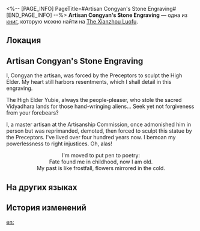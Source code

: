<%-- [PAGE_INFO]
PageTitle=#Artisan Congyan's Stone Engraving#
[END_PAGE_INFO] --%>
{{Дополнить}}
{{Книга Инфобокс
|id           = 228
|partIds      = 190460
|Название     = 
|Изображение  = Иконка рукописи с Лофу Сяньчжоу 3.png
|Мир          = The Xianzhou Luofu
|Томов        = 1
|Автор        = <!--нужно добавить-->
|Описание     = A stone engraving filled with regret, recording the message of an artisan.
|Том1         = {{tx}}
|Источник1    = {{tx|Отсутствует источник}}
|Персонажи    = 
|Фракции      = 
}}
'''Artisan Congyan's Stone Engraving''' — одна из [[Книги|книг]], которую можно найти на [[The Xianzhou Luofu]].

==Локация==
{{Отметка карты|<!--название карты-->|<!--id отметки-->}}

==Artisan Congyan's Stone Engraving==
I, Congyan the artisan, was forced by the Preceptors to sculpt the High Elder. My heart still harbors resentments, which I shall detail in this engraving.

The High Elder Yubie, always the people-pleaser, who stole the sacred Vidyadhara lands for those hand-wringing aliens... Seek yet not forgiveness from your forebears?

I, a master artisan at the Artisanship Commission, once admonished him in person but was reprimanded, demoted, then forced to sculpt this statue by the Preceptors. I've lived over four hundred years now. I bemoan my powerlessness to right injustices. Oh, alas!

<div align="center">I'm moved to put pen to poetry:<br />
Fate found me in childhood, now I am old.<br />
My past is like frostfall, flowers mirrored in the cold.</div>

==На других языках==
{{На других языках
|en   = Artisan Congyan's Stone Engraving
|zhs  = 工正淙衍刻石
|zht  = 工正淙衍刻石
|ja   = 工正流衍刻石
|ko   = 공정 종연의 각석
|es   = Grabado del artesano Congyan
|fr   = Gravure de pierre de l'artisan Congyan
|ru   = Гравировка Цунъяня
|th   = หินแกะสลักของช่าง Congyan
|vi   = Công Chính Congyan Khắc Đá
|de   = Kunsthandwerker Congyans Steingravur
|id   = Batu Ukiran Pengrajin Congyan
|pt   = Gravura de Pedra do Artesão Congyan
}}

==История изменений==
{{История изменений|3.5}}

[[en:]]